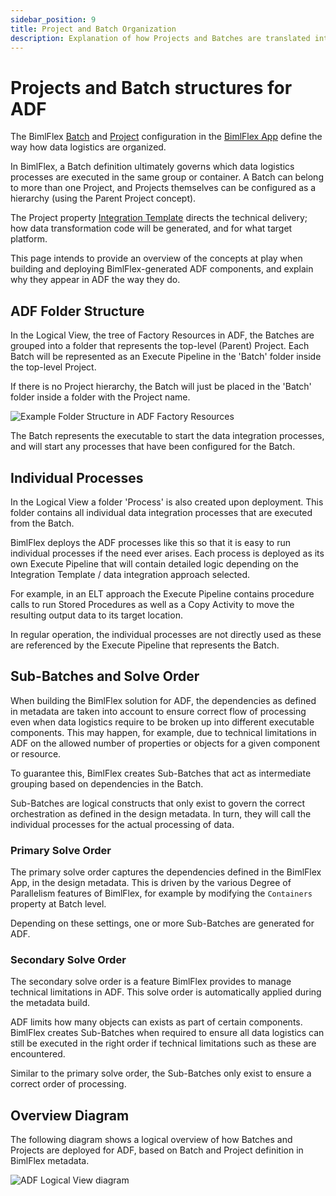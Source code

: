 ---
sidebar_position: 9
title: Project and Batch Organization
description: Explanation of how Projects and Batches are translated into ADF folder structures and containers
---
<head>
  <meta name="varigenceProduct" content="BimlFlex"></meta>
  <meta name="varigenceArticleType" content="Conceptual"></meta>
</head>

# Projects and Batch structures for ADF

The BimlFlex [Batch](../reference-documentation/entities/Batch) and [Project](../reference-documentation/entities/Project) configuration in the [BimlFlex App](../metadata-editors) define the way how data logistics are organized.

In BimlFlex, a Batch definition ultimately governs which data logistics processes are executed in the same group or container. A Batch can belong to more than one Project, and Projects themselves can be configured as a hierarchy (using the Parent Project concept).

The Project property [Integration Template](../reference-documentation/metadata-static-values#integration-templates) directs the technical delivery; how data transformation code will be generated, and for what target platform.

This page intends to provide an overview of the concepts at play when building and deploying BimlFlex-generated ADF components, and explain why they appear in ADF the way they do.

## ADF Folder Structure

In the Logical View, the tree of Factory Resources in ADF, the Batches are grouped into a folder that represents the top-level (Parent) Project. Each Batch will be represented as an Execute Pipeline in the 'Batch' folder inside the top-level Project.

If there is no Project hierarchy, the Batch will just be placed in the 'Batch' folder inside a folder with the Project name.

![Example Folder Structure in ADF Factory Resources](/img/bimlflex/ADF-logical-view.png "Example Folder Structure in ADF Factory Resources")

The Batch represents the executable to start the data integration processes, and will start any processes that have been configured for the Batch.

## Individual Processes

In the Logical View a folder 'Process' is also created upon deployment. This folder contains all individual data integration processes that are executed from the Batch.

BimlFlex deploys the ADF processes like this so that it is easy to run individual processes if the need ever arises. Each process is deployed as its own Execute Pipeline that will contain detailed logic depending on the Integration Template / data integration approach selected.

For example, in an ELT approach the Execute Pipeline contains procedure calls to run Stored Procedures as well as a Copy Activity to move the resulting output data to its target location.

In regular operation, the individual processes are not directly used as these are referenced by the Execute Pipeline that represents the Batch.

## Sub-Batches and Solve Order

When building the BimlFlex solution for ADF, the dependencies as defined in metadata are taken into account to ensure correct flow of processing even when data logistics require to be broken up into different executable components. This may happen, for example, due to technical limitations in ADF on the allowed number of properties or objects for a given component or resource.

To guarantee this, BimlFlex creates Sub-Batches that act as intermediate grouping based on dependencies in the Batch.

Sub-Batches are logical constructs that only exist to govern the correct orchestration as defined in the design metadata. In turn, they will call the individual processes for the actual processing of data.

### Primary Solve Order

The primary solve order captures the dependencies defined in the BimlFlex App, in the design metadata. This is driven by the various Degree of Parallelism features of BimlFlex, for example by modifying the `Containers` property at Batch level.

Depending on these settings, one or more Sub-Batches are generated for ADF.

### Secondary Solve Order

The secondary solve order is a feature BimlFlex provides to manage technical limitations in ADF. This solve order is automatically applied during the metadata build.

ADF limits how many objects can exists as part of certain components. BimlFlex creates Sub-Batches when required to ensure all data logistics can still be executed in the right order if technical limitations such as these are encountered.

Similar to the primary solve order, the Sub-Batches only exist to ensure a correct order of processing.

## Overview Diagram

The following diagram shows a logical overview of how Batches and Projects are deployed for ADF, based on Batch and Project definition in BimlFlex metadata.

![ADF Logical View diagram](/img/bimlflex/ADF-logical-view-diagram-example.png "ADF Logical View diagram" )
